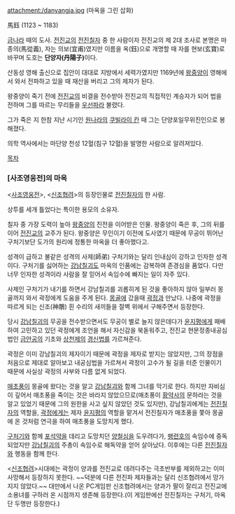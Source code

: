 attachment:/danyangja.jpg
(마옥을 그린 삽화)

馬鈺
(1123 ~ 1183)

[[금]]나라 때의 도사. [[전진교]]의 [[전진칠자]] 중 한 사람이자 전진교의 제 2대 조사로 본명은 마종의(馬從義), 자는 의보(宜甫)였지만 이름을 옥(鈺)으로 개명할 때 자를 현보(玄寶)로 바꾸며 도호는 '''단양자(丹陽子)'''이다.

산동성 영해 출신으로 집안이 대대로 지방에서 세력가였지만 1169년에 [[왕중양]]이 영해에서 와서 전파하고 있을 때 재산을 버리고 그의 제자가 된다.

왕중양이 죽기 전에 [[전진교]]의 비결을 전수받아 전진교의 직접적인 계승자가 되어 법을 전하며 그를 따르는 무리들을 [[우선파]]라 불렸다.

그가 죽은 지 한참 지난 시기인 [[원]]나라의 [[쿠빌라이 칸]] 때 그는 단양포일무위진인으로 봉해졌다.

의학 역사에서는 마단양 천성 12혈(침구 12혈)을 발명한 사람으로 알려져있다.

[[목차]]

=== [사조영웅전]의 마옥 ===
<[[사조영웅전]]>, <[[신조협려]]>의 등장인물로 [[전진칠자]]의 한 사람.

상투를 세개 틀었다는 특이한 용모의 소유자. 

칠자 중 가장 도력이 높아 [[왕중양]]의 진전을 이어받은 인물. 왕중양이 죽은 후, 그의 뒤를 이어 [[전진교]]의 교주가 된다. 왕중양은 무인이기 이전에 도사였기 때문에 무공이 뛰어난 구처기보단 도가의 원리에 정통한 마옥을 더 좋아했다고.

성격이 급하고 불같은 성격의 사제(師弟) 구처기와는 달리 인내심이 강하고 인자한 성격이다. 구처기를 싫어하는 [[강남칠괴]]도 마옥의 인품에는 감복하여 존경심을 품었다. 다만 너무 인자한 성격이라 사람을 잘 믿어서 속임수에 빠지는 일이 자주 있다.

사제인 구처기가 내기를 하면서 강남칠괴를 괴롭히게 된 것을 좋아하지 않아 일부러 몽골까지 와서 곽정에게 도움을 주게 된다. [[몽골]]에 갔을때 [[곽정]]과 만났다. 나중에 곽정을 따르게 되는 신조(神鵰) 흰 수리의 새끼들을 절벽 위에서 구해주면서 등장한다.

당시 [[강남칠괴]]의 무공을 전수받으면서도 무공이 별로 늘지 않은데다가 [[윤지평]]에게 패배하여 고민하고 있던 곽정에게 조언을 해서 자신감을 북돋워주고, 전진교 현문정종내공심법인 [[금안공]]의 기초와 [[상천제]]의 [[경신법]]를 가르쳐준다.

곽정은 이미 강남칠괴의 제자이기 때문에 곽정을 제자로 받지는 않았지만, 그의 장점을 처음으로 제대로 알아보고 내공심법을 가르쳐서 곽정이 고수가 될 길을 터준 인물이기 때문에 사실상 곽정의 사부와 다름 없게 되었다.

[[매초풍]]이 몽골에 왔다는 것을 알고 [[강남칠괴]]와 함께 그녀를 막기로 한다. 하지만 자비심이 깊어서 매초풍을 죽이는 것은 바라지 않았으므로(매초풍이 [[황약사]]의 문하라는 것을 알고 있었기 때문에 그의 원한을 사고 싶지 않았던 것도 있지만), 강남칠괴에게는 [[전진칠자]]의 역할을, [[곽정]]에게는 제자 [[윤지평]]의 역할을 맡겨서 전진칠자가 매초풍을 쫓아 몽골에 온 것처럼 연극을 하여 매초풍을 도망치게 했다.

[[구처기]]와 함께 [[포석약]]을 데리고 도망치던 [[양철심]]을 도우려다가, [[팽련호]]의 속임수에 중독되었지만 [[강남칠괴]]의 주총이 속임수로 해독약을 얻어 살아났다. 이후에는 다른 [[전진칠자]]와 행동을 함께 한다.

<[[신조협려]]>시대에는 곽정이 양과를 전진교로 데려다주는 극초반부를 제외하고는 이미 사망해서 등장하지 못한다. ~~덕분에 다른 전진파 제자들과는 달리 신조협려에서 망가지지 않았다.~~ 대만에서 나온 PC게임판 신조협려에서는 양과가 팔이 잘리고 전진교에 소용녀를 구하러 온 시점까지 생존해 등장한다.(이 게임판에선 전진칠자는 구처기, 마옥 단 두명만 등장한다.)  
